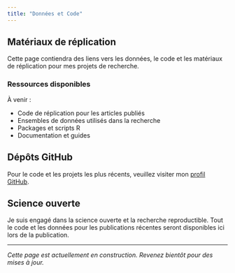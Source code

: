 ```yaml
---
title: "Données et Code"
---
```


## Matériaux de réplication

Cette page contiendra des liens vers les données, le code et les matériaux de réplication pour mes projets de recherche.

### Ressources disponibles

À venir :

- Code de réplication pour les articles publiés
- Ensembles de données utilisés dans la recherche
- Packages et scripts R
- Documentation et guides

## Dépôts GitHub

Pour le code et les projets les plus récents, veuillez visiter mon [profil GitHub](https://github.com/benjaminpeeters).

## Science ouverte

Je suis engagé dans la science ouverte et la recherche reproductible. Tout le code et les données pour les publications récentes seront disponibles ici lors de la publication.

---

*Cette page est actuellement en construction. Revenez bientôt pour des mises à jour.*
